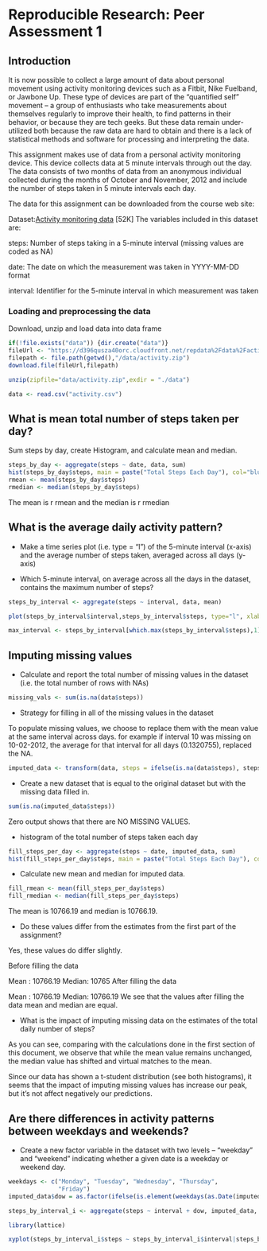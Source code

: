 # Reproducible Research: Peer Assessment 1

## Introduction

It is now possible to collect a large amount of data about personal movement using activity monitoring devices such as a Fitbit, Nike Fuelband, or Jawbone Up. These type of devices are part of the “quantified self” movement – a group of enthusiasts who take measurements about themselves regularly to improve their health, to find patterns in their behavior, or because they are tech geeks. But these data remain under-utilized both because the raw data are hard to obtain and there is a lack of statistical methods and software for processing and interpreting the data.

This assignment makes use of data from a personal activity monitoring device. This device collects data at 5 minute intervals through out the day. The data consists of two months of data from an anonymous individual collected during the months of October and November, 2012 and include the number of steps taken in 5 minute intervals each day.

The data for this assignment can be downloaded from the course web site:

Dataset:[Activity monitoring data](https://d396qusza40orc.cloudfront.net/repdata%2Fdata%2Factivity.zip) [52K] The variables included in this dataset are:

steps: Number of steps taking in a 5-minute interval (missing values are coded as NA)

date: The date on which the measurement was taken in YYYY-MM-DD format

interval: Identifier for the 5-minute interval in which measurement was taken

### Loading and preprocessing the data

Download, unzip and load data into data frame
```r
if(!file.exists("data")) {dir.create("data")}
fileUrl <- "https://d396qusza40orc.cloudfront.net/repdata%2Fdata%2Factivity.zip"
filepath <- file.path(getwd(),"/data/activity.zip")
download.file(fileUrl,filepath)

unzip(zipfile="data/activity.zip",exdir = "./data")

data <- read.csv("activity.csv")
```
## What is mean total number of steps taken per day?

Sum steps by day, create Histogram, and calculate mean and median.
```r
steps_by_day <- aggregate(steps ~ date, data, sum)
hist(steps_by_day$steps, main = paste("Total Steps Each Day"), col="blue", xlab="Number of Steps")
rmean <- mean(steps_by_day$steps)
rmedian <- median(steps_by_day$steps)
```
The mean is r rmean and the median is r rmedian

## What is the average daily activity pattern?

* Make a time series plot (i.e. type = "l") of the 5-minute interval (x-axis) and the average number of steps taken, averaged across all days (y-axis)

* Which 5-minute interval, on average across all the days in the dataset, contains the maximum number of steps?

``` r
steps_by_interval <- aggregate(steps ~ interval, data, mean)

plot(steps_by_interval$interval,steps_by_interval$steps, type="l", xlab="Interval", ylab="Number of Steps",main="Average Number of Steps per Day by Interval")

max_interval <- steps_by_interval[which.max(steps_by_interval$steps),1]
```

## Imputing missing values

* Calculate and report the total number of missing values in the dataset (i.e. the total number of rows with NAs)

```r
missing_vals <- sum(is.na(data$steps))
```

* Strategy for filling in all of the missing values in the dataset

To populate missing values, we choose to replace them with the mean value at the same interval across days.
for example if interval 10 was missing on 10-02-2012, the average for that interval for all days (0.1320755), replaced the NA.

```r
imputed_data <- transform(data, steps = ifelse(is.na(data$steps), steps_by_interval$steps[match(data$interval, steps_by_interval$interval)], data$steps))
```

* Create a new dataset that is equal to the original dataset but with the missing data filled in.
```r
sum(is.na(imputed_data$steps))
```
Zero output shows that there are NO MISSING VALUES.

* histogram of the total number of steps taken each day
```r
fill_steps_per_day <- aggregate(steps ~ date, imputed_data, sum)
hist(fill_steps_per_day$steps, main = paste("Total Steps Each Day"), col="blue", xlab="Number of Steps")
```

* Calculate new mean and median for imputed data.
```r
fill_rmean <- mean(fill_steps_per_day$steps)
fill_rmedian <- median(fill_steps_per_day$steps)
```

The mean is 10766.19 and median is 10766.19.

* Do these values differ from the estimates from the first part of the assignment?

Yes, these values do differ slightly.

Before filling the data

Mean : 10766.19
Median: 10765
After filling the data

Mean : 10766.19
Median: 10766.19
We see that the values after filling the data mean and median are equal.

* What is the impact of imputing missing data on the estimates of the total daily number of steps?

As you can see, comparing with the calculations done in the first section of this document, we observe that while the mean value remains unchanged, the median value has shifted and virtual matches to the mean.

Since our data has shown a t-student distribution (see both histograms), it seems that the impact of imputing missing values has increase our peak, but it's not affect negatively our predictions.

## Are there differences in activity patterns between weekdays and weekends?

* Create a new factor variable in the dataset with two levels – “weekday” and “weekend” indicating whether a given date is a weekday or weekend day.

``` r
weekdays <- c("Monday", "Tuesday", "Wednesday", "Thursday", 
              "Friday")
imputed_data$dow = as.factor(ifelse(is.element(weekdays(as.Date(imputed_data$date)),weekdays), "Weekday", "Weekend"))

steps_by_interval_i <- aggregate(steps ~ interval + dow, imputed_data, mean)

library(lattice)

xyplot(steps_by_interval_i$steps ~ steps_by_interval_i$interval|steps_by_interval_i$dow, main="Average Steps per Day by Interval",xlab="Interval", ylab="Steps",layout=c(1,2), type="l")
```



